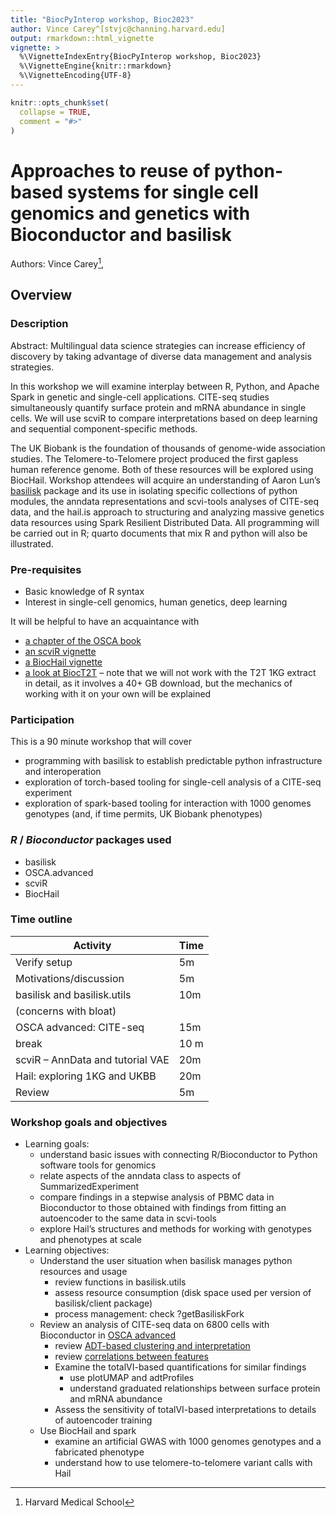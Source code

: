 ```yaml
---
title: "BiocPyInterop workshop, Bioc2023"
author: Vince Carey^[stvjc@channing.harvard.edu]
output: rmarkdown::html_vignette
vignette: >
  %\VignetteIndexEntry{BiocPyInterop workshop, Bioc2023}
  %\VignetteEngine{knitr::rmarkdown}
  %\VignetteEncoding{UTF-8}
---
```



```r
knitr::opts_chunk$set(
  collapse = TRUE,
  comment = "#>"
)
```

# Approaches to reuse of python-based systems for single cell genomics and genetics with Bioconductor and basilisk

Authors:
    Vince Carey^[Harvard Medical School],
    <br/>


## Overview

### Description

Abstract: Multilingual data science strategies can increase efficiency of discovery by taking advantage of diverse data management and analysis strategies.  

In this workshop we will examine interplay between R, Python, and Apache Spark in genetic and single-cell applications.  CITE-seq studies simultaneously quantify surface protein and mRNA abundance in single cells.  We will use scviR to compare interpretations based on deep learning and sequential component-specific methods.  

The UK Biobank is the foundation of thousands of genome-wide association studies.  The Telomere-to-Telomere project produced the first gapless human reference genome.  Both of these resources will be explored using BiocHail.  Workshop attendees will acquire an understanding of Aaron Lun's [basilisk](https://bioconductor.org/packages/basilisk) package and its use in isolating specific collections of python modules, the anndata representations and scvi-tools analyses of CITE-seq data, and the hail.is approach to structuring and analyzing massive genetics data resources using Spark Resilient Distributed Data.  All programming will be carried out in R; quarto documents that mix R and python will also be illustrated.

### Pre-requisites

* Basic knowledge of R syntax
* Interest in single-cell genomics, human genetics, deep learning

It will be helpful to have an acquaintance with 

* [a chapter of the OSCA book](http://bioconductor.org/books/3.17/OSCA.advanced/integrating-with-protein-abundance.html)
* [an scviR vignette](https://bioconductor.org/packages/release/bioc/vignettes/scviR/inst/doc/citeseq_tut.html)
* [a BiocHail vignette](https://bioconductor.org/packages/release/bioc/vignettes/BiocHail/inst/doc/gwas_tut.html)
* [a look at BiocT2T](https://vjcitn.github.io/BiocT2T/) -- note that we will not work with the T2T 1KG extract in detail, as it involves a 40+ GB download, but the mechanics of working with it on your own will be explained

### Participation

This is a 90 minute workshop that will cover

- programming with basilisk to establish predictable python infrastructure and interoperation
- exploration of torch-based tooling for single-cell analysis of a CITE-seq experiment
- exploration of spark-based tooling for interaction with 1000 genomes genotypes (and, if time permits, UK Biobank phenotypes)

### _R_ / _Bioconductor_ packages used

- basilisk
- OSCA.advanced
- scviR
- BiocHail

### Time outline

| Activity               | Time |
|------------------------|------|
|Verify setup            | 5m  |
|Motivations/discussion  | 5m  |
|basilisk and basilisk.utils | 10m |
|  (concerns with bloat)  |  |
|OSCA advanced: CITE-seq | 15m  |
|break			| 10 m |
|scviR -- AnnData and tutorial VAE | 20m |
|Hail: exploring 1KG and UKBB | 20m |
|Review | 5m |

### Workshop goals and objectives

- Learning goals:
    - understand basic issues with connecting R/Bioconductor to Python software tools for genomics
    - relate aspects of the anndata class to aspects of SummarizedExperiment
    - compare findings in a stepwise analysis of PBMC data in Bioconductor to those obtained
with findings from fitting an autoencoder to the same data in scvi-tools
    - explore Hail's structures and methods for working with genotypes and phenotypes at scale



- Learning objectives:
    - Understand the user situation when basilisk manages python resources and usage
        - review functions in basilisk.utils
        - assess resource consumption (disk space used per version of basilisk/client package)
        - process management: check ?getBasiliskFork
    - Review an analysis of CITE-seq data on 6800 cells with Bioconductor in [OSCA advanced](http://bioconductor.org/books/3.17/OSCA.advanced/integrating-with-protein-abundance.html)
        - review [ADT-based clustering and interpretation](http://bioconductor.org/books/3.17/OSCA.advanced/integrating-with-protein-abundance.html#clustering-and-interpretation)
        - review [correlations between features](http://bioconductor.org/books/3.17/OSCA.advanced/integrating-with-protein-abundance.html#finding-correlations-between-features)
        - Examine the totalVI-based quantifications for similar findings
            - use plotUMAP and adtProfiles
            - understand graduated relationships between surface protein and mRNA abundance
        - Assess the sensitivity of totalVI-based interpretations to details of autoencoder training
    - Use BiocHail and spark
        - examine an artificial GWAS with 1000 genomes genotypes and a fabricated phenotype
        - understand how to use telomere-to-telomere variant calls with Hail


<!--
An example for a 45-minute workshop:

| Activity                     | Time |
|------------------------------|------|
| Packages                     | 15m  |
| Package Development          | 15m  |
| Contributing to Bioconductor | 5m   |
| Best Practices               | 10m  |

### Workshop goals and objectives

List "big picture" student-centered workshop goals and learning
objectives. Learning goals and objectives are related, but not the
same thing. These goals and objectives will help some people to decide
whether to attend the conference for training purposes, so please make
these as precise and accurate as possible.

*Learning goals* are high-level descriptions of what
participants will learn and be able to do after the workshop is
over. *Learning objectives*, on the other hand, describe in very
specific and measurable terms specific skills or knowledge
attained. The [Bloom's Taxonomy](#bloom) may be a useful framework
for defining and describing your goals and objectives, although there
are others.

### Learning goals

Some examples:

* describe how to...
* identify methods for...
* understand the difference between...

### Learning objectives

* analyze xyz data to produce...
* create xyz plots
* evaluate xyz data for artifacts

## Workshop

Divide the workshop into sections (`## A Section`). Include
fully-evaluated _R_ code chunks. Develop exercises and solutions, and
anticipate that your audience will walk through the code with you, or
work on the code idependently -- do not be too ambitious in the
material that you present.

-->



